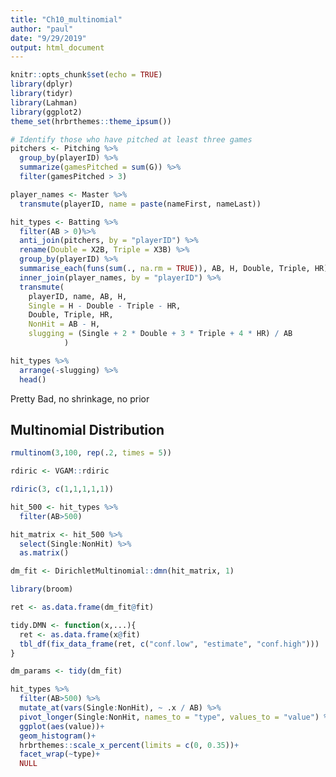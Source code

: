 ```yaml
---
title: "Ch10_multinomial"
author: "paul"
date: "9/29/2019"
output: html_document
---
```


```r
knitr::opts_chunk$set(echo = TRUE)
library(dplyr)
library(tidyr)
library(Lahman)
library(ggplot2)
theme_set(hrbrthemes::theme_ipsum())
```

```r
# Identify those who have pitched at least three games
pitchers <- Pitching %>%
  group_by(playerID) %>%
  summarize(gamesPitched = sum(G)) %>%
  filter(gamesPitched > 3)

player_names <- Master %>% 
  transmute(playerID, name = paste(nameFirst, nameLast))

hit_types <- Batting %>%
  filter(AB > 0)%>%
  anti_join(pitchers, by = "playerID") %>% 
  rename(Double = X2B, Triple = X3B) %>% 
  group_by(playerID) %>% 
  summarise_each(funs(sum(., na.rm = TRUE)), AB, H, Double, Triple, HR) %>% 
  inner_join(player_names, by = "playerID") %>% 
  transmute(
    playerID, name, AB, H,
    Single = H - Double - Triple - HR,
    Double, Triple, HR,
    NonHit = AB - H,
    slugging = (Single + 2 * Double + 3 * Triple + 4 * HR) / AB
            )
```
```r
hit_types %>% 
  arrange(-slugging) %>% 
  head()
```
Pretty Bad, no shrinkage, no prior

## Multinomial Distribution
```r
rmultinom(3,100, rep(.2, times = 5))
```
```r
rdiric <- VGAM::rdiric
```
```r
rdiric(3, c(1,1,1,1,1))
```

```r
hit_500 <- hit_types %>% 
  filter(AB>500)

hit_matrix <- hit_500 %>% 
  select(Single:NonHit) %>% 
  as.matrix()
```

```r
dm_fit <- DirichletMultinomial::dmn(hit_matrix, 1)
```

```r
library(broom)


```
```r
ret <- as.data.frame(dm_fit@fit)
```

```r
tidy.DMN <- function(x,...){
  ret <- as.data.frame(x@fit)
  tbl_df(fix_data_frame(ret, c("conf.low", "estimate", "conf.high")))
}
```

```r
dm_params <- tidy(dm_fit)
```
```r
hit_types %>% 
  filter(AB>500) %>% 
  mutate_at(vars(Single:NonHit), ~ .x / AB) %>% 
  pivot_longer(Single:NonHit, names_to = "type", values_to = "value") %>% 
  ggplot(aes(value))+
  geom_histogram()+
  hrbrthemes::scale_x_percent(limits = c(0, 0.35))+
  facet_wrap(~type)+
  NULL
```

